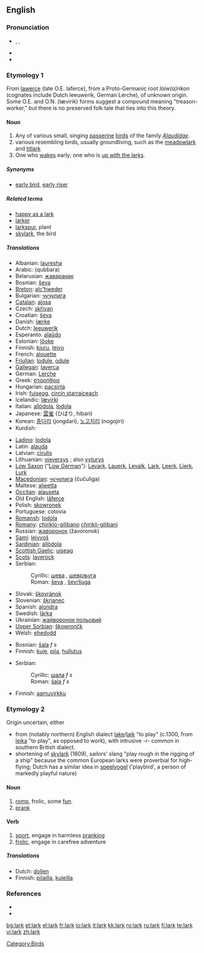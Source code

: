 ==English==

===Pronunciation===
* {{IPA|/lɑː(r)k/}}, {{SAMPA|/lA:(r)k/}}, {{enPR|lärk}}
* {{audio|en-us-lark.ogg|Audio (US)}}
* {{rhymes|ɑː(r)k}}

===Etymology 1===
From {{OE.}} [[lawerce]] (late O.E. laferce), from a Proto-Germanic root ''laiw(a)rikon'' (cognates include Dutch leeuwerik, German Lerche), of unknown origin. Some O.E. and O.N. (lævirik) forms suggest a compound meaning "treason-worker," but there is no preserved folk tale that ties into this theory.

====Noun====
{{en-noun}}

# Any of various small, singing [[passerine]] [[bird]]s of the family ''[[Alaudidae]]''.
# various resembling birds, usually groundliving, such as the [[meadowlark]] and [[titlark]]
# One who [[wake]]s early; one who is [[up with the larks]].

=====Synonyms=====
* {{italbrac-colon|one who wakes early}} [[early bird]], [[early riser]]

=====Related terms=====
* [[happy as a lark]]
* [[larker]]
* [[larkspur]], plant
* [[skylark]], the bird

=====Translations=====
{{trans-top|bird}}
* Albanian: [[lauresha]]
* Arabic: {{ARchar|[[قبرة|قبّرة]]}} (qubbara)
* Belarusian: [[жаваранак]]
* Bosnian: [[ševa]] {{f}}
* [[Breton]]: [[alc’hweder]]
* Bulgarian: [[чучулига]]
* [[Catalan]]: [[alosa]]
* Czech: [[skřivan]]
* Croatian: [[ševa]]
* Danish: [[lærke]] {{c}}
* Dutch: [[leeuwerik]] {{m}}
* Esperanto: [[alaŭdo]]
* Estonian: [[lőoke]]
* Finnish: [[kiuru]], [[leivo]]
* French: [[alouette]] {{f}}
* [[Friulian]]: [[lodule]], [[odule]]
* [[Gallegan]]: [[laverca]]
* German: [[Lerche]] {{f}}
* Greek: [[σταρήθρα]]
* Hungarian: [[pacsirta]]
* Irish: [[fuiseog]], [[circín starraiceach]]
* Icelandic: [[lævirki]]
* Italian: [[allòdola]], [[lòdola]]
* Japanese: [[雲雀]] (ひばり, hibari)
* Korean: [[종다리]] (jongdari), [[노고지리]] (nogojiri)
* Kurdish: {{KUchar|[[کڵاوکوره‌]]}}
{{trans-mid}}
* [[Ladino]]: [[lodola]]
* Latin: [[alauda]]
* Latvian: [[cīrulis]]
* Lithuanian: [[vieversys]] {{m}}; also [[vyturys]] {{m}}
* [[Low Saxon]] (“[[Low German]]”): [[Levark]], [[Lauerk]], [[Levalk]], [[Lark]], [[Leerk]], [[Lierk]], [[Lurk]] {{f}}
* [[Macedonian]]: [[чучулига]] (čučuliga)
* Maltese: [[alwetta]]
* [[Occitan]]: [[alauseta]]
* Old English: [[laferce|lāferce]] {{f}}
* Polish: [[skowronek]] {{m}}
* Portuguese: cotovia {{f}}
* [[Romansh]]: [[lodola]]
* [[Romany]]: [[chiriklo-gilibano]] {{m}} [[chirikli-gilibani]] {{f}}
* Russian: [[жаворонок]] (žavoronok)
* [[Sami]]: [[leivvoš]]
* [[Sardinian]]: [[allòdola]]
* [[Scottish Gaelic]]: [[uiseag]] {{f}}
* [[Scots]]: [[laverock]]
* Serbian:
*: Cyrillic: [[шева]] {{f}}, [[шевpљугa]] {{f}}
*: Roman: [[ševa]] {{f}}, [[ševrljuga]] {{f}}
* Slovak: [[škovránok]]
* Slovenian: [[škrjanec]] {{m}}
* Spanish: [[alondra]] {{f}}
* Swedish: [[lärka]]
* Ukrainian: [[жайворонок польовий]]
* [[Upper Sorbian]]: [[škowrončk]]
* Welsh: [[ehedydd]]
{{trans-bottom}}

{{trans-top|a bit of fun}}
* Bosnian: [[šala]] ''f s''
* Finnish: [[kuje]], [[pila]], [[hullutus]]
{{trans-mid}}
* Serbian:
*: Cyrillic: [[шала]] ''f s''
*: Roman: [[šala]] ''f s''
{{trans-bottom}}

{{trans-top|one who [[wake]]s early}}
* Finnish: [[aamuvirkku]]
{{trans-mid}}
{{trans-bottom}}

===Etymology 2===
Origin uncertain, either
* from (notably northern) English dialect [[lake]]/[[laik]] "to play" (c.1300, from {{ON.}} [[leika]] "to play", as opposed to work), with intrusive -r- common in southern British dialect.
* shortening of [[skylark]] (1809), sailors' slang "play rough in the rigging of a ship" because the common European larks were proverbial for high-flying; Dutch has a similar idea in [[speelvogel]] ('playbird', a person of markedly playful nature)

====Noun====
{{en-noun}}

# [[romp]], frolic, some [[fun]].
# [[prank]]

====Verb====
{{en-verb}}

# [[sport]], engage in harmless [[prank]]ing
# [[frolic]], engage in carefree adventure

=====Translations=====
{{top}}
* Dutch: [[dollen]]
* Finnish: [[pilailla]], [[kujeilla]]
{{mid}}
{{bottom}}

===References===
* {{R:Online Etymology Dictionary}}
* {{Websters}}

[[Category:Birds]]

[[bg:lark]]
[[et:lark]]
[[el:lark]]
[[fr:lark]]
[[io:lark]]
[[it:lark]]
[[kk:lark]]
[[ro:lark]]
[[ru:lark]]
[[fi:lark]]
[[te:lark]]
[[vi:lark]]
[[zh:lark]]